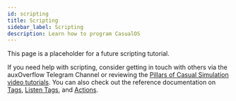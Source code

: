 ```yaml
---
id: scripting
title: Scripting
sidebar_label: Scripting
description: Learn how to program CasualOS
---
```


This page is a placeholder for a future scripting tutorial.

If you need help with scripting, consider getting in touch with others via the auxOverflow Telegram Channel or
reviewing the [Pillars of Casual Simulation video tutorials](./pillars.mdx).
You can also check out the reference documentation on [Tags](../tags.mdx), [Listen Tags](../listen-tags.mdx), and [Actions](../actions/data.mdx).